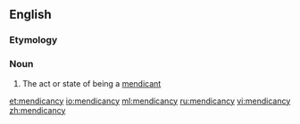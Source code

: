 ==English==

===Etymology===
{{suffix|mendicant|cy|lang=en}}

===Noun===
{{en-noun|-}}

# The act or state of being a [[mendicant]]

[[et:mendicancy]]
[[io:mendicancy]]
[[ml:mendicancy]]
[[ru:mendicancy]]
[[vi:mendicancy]]
[[zh:mendicancy]]